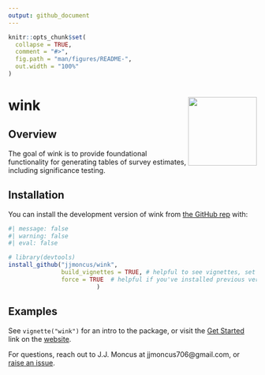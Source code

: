 ```yaml
---
output: github_document
---
```


<!-- README.md is generated from README.Rmd. Please edit that file -->

```r
knitr::opts_chunk$set(
  collapse = TRUE,
  comment = "#>",
  fig.path = "man/figures/README-",
  out.width = "100%"
)
```

# wink <a href="https://jjmoncus.github.io/wink/"><img src="man/figures/logo.png" align="right" height="139" /></a>

<!-- badges: start -->
<!-- badges: end -->

## Overview

The goal of wink is to provide foundational functionality for generating tables of survey estimates, including significance testing.

## Installation

You can install the development version of wink from [the GitHub rep](https://github.com/jjmoncus/wink/) with:

``` r
#| message: false 
#| warning: false
#| eval: false

# library(devtools)
install_github("jjmoncus/wink", 
               build_vignettes = TRUE, # helpful to see vignettes, set to FALSE if needed
               force = TRUE  # helpful if you've installed previous versions, forces an override, set to FALSE if needed
                         )
```

## Examples

See `vignette("wink")` for an intro to the package, or visit the [Get Started](https://jjmoncus.github.io/wink/articles/wink.html) link on the [website](https://jjmoncus.github.io/wink/index.html).

For questions, reach out to J.J. Moncus at jjmoncus706@gmail.com, or [raise an issue](https://github.com/jjmoncus/wink/issues).

